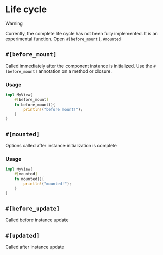 
# Life cycle <Badge text="experiment" type="danger" />

> [!WARNING]
>
> Currently, the complete life cycle has not been fully implemented. It is an experimental function. Open `#[before_mount]`, `#mounted`

## `#[before_mount]`

Called immediately after the component instance is initialized. Use the `#[before_mount]` annotation on a method or closure.

### Usage

```rust
impl MyView{
    #[before_mount]
    fn before_mount(){
        println!("before mount!");
    }
}
```

## `#[mounted]`

Options called after instance initialization is complete

### Usage

```rust
impl MyView{
    #[mounted]
    fn mounted(){
        println!("mounted!");
    }
}
```

## `#[before_update]`

Called before instance update

## `#[updated]`

Called after instance update